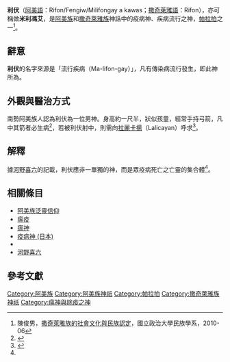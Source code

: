 {{expert|subject=台灣原住民族}}

'''利伏'''（[[阿美語|阿美語]]：Rifon/Fengiw/Milifongay a kawas；[[撒奇萊雅語|撒奇萊雅語]]：Rifon），亦可稱做'''米利馮艾'''，是[[阿美族|阿美族]]和[[撒奇萊雅族|撒奇萊雅族]]神話中的疫病神、疾病流行之神，[[帕拉拍|帕拉拍]]之一<ref name="撒奇萊雅族的社會文化與民族認定">陳俊男，[http://210.240.175.131/CA4BD71DBC8AB41/cf13554d44b0bc27.pdf 撒奇萊雅族的社會文化與民族認定]，國立政治大學民族學系，2010-06</ref>{{Rp|88}}。

== 辭意 ==
'''利伏'''的名字來源是「流行疾病（Ma-lifon-gay）」，凡有傳染病流行發生，即此神所為。

== 外觀與醫治方式 ==
南勢阿美族人認為利伏為一位男神。身高約一尺半，狀似孩童，經常手持弓箭，凡中其箭者必生病<ref name="阿美族 神靈">{{cite web|author= |title=阿美族 神靈 |url=http://210.240.125.35/citing/citing_content.asp?id=3993&keyword=%ABn%B6%D5%AA%FC%AC%FC |publisher=臺灣原住民歷史語言文化大辭典 |work=臺灣原住民族資訊資源網 |accessdate=}}</ref>，若被利伏射中，則需向[[拉麗卡揚|拉麗卡揚]]（Lalicayan）呼求<ref name="東台灣日本統治體制的建立與原住民的民族發展">{{cite web|author=李宜憲 |title=東台灣日本統治體制的建立與原住民的民族發展 |url=https://ah.nccu.edu.tw/retrieve/79464/59503101.pdf |publisher=政大學術集成|work=[[國立政治大學|國立政治大學]] |accessdate=2011-01}}</ref>{{Rp|151}}。

== 解釋 ==
據[[河野喜六|河野喜六]]的記載，利伏應非一單獨的神，而是眾疫病死亡之亡靈的集合體<ref name="東台灣日本統治體制的建立與原住民的民族發展"></ref>{{Rp|151}}。

== 相關條目 ==
* [[阿美族泛靈信仰|阿美族泛靈信仰]]
* [[瘟疫|瘟疫]]
* [[瘟神|瘟神]]
* [[疫病神_(日本)|疫病神 (日本)]]
* {{link-ko|帕約卡卡姆|파요카카무이}}
* [[河野喜六|河野喜六]]

== 參考文獻 ==
{{reflist}}

{{Myth-stub}}



[[Category:阿美族|Category:阿美族]]
[[Category:阿美族神祇|Category:阿美族神祇]]
[[Category:帕拉拍|Category:帕拉拍]]
[[Category:撒奇萊雅族神祇|Category:撒奇萊雅族神祇]]
[[Category:瘟神與除疫之神|Category:瘟神與除疫之神]]
